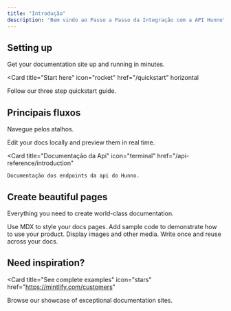 ```yaml
---
title: "Introdução"
description: "Bem vindo ao Passo a Passo da Integração com a API Hunno"
---
```


## Setting up

Get your documentation site up and running in minutes.

<Card
  title="Start here"
  icon="rocket"
  href="/quickstart"
  horizontal
>
  Follow our three step quickstart guide.
</Card>

##  Principais fluxos

Navegue pelos atalhos.

<Columns cols={2}>
  <Card
    title="Instalação"
    icon="pen-to-square"
    href="/development"
  >
    Edit your docs locally and preview them in real time.
  </Card>

  <Card
    title="Documentação da Api"
    icon="terminal"
    href="/api-reference/introduction"
  >
    Documentação dos endpoints da api do Hunno.
  </Card>
</Columns>

## Create beautiful pages

Everything you need to create world-class documentation.

<Columns cols={2}>
  <Card
    title="Write with MDX"
    icon="pen-fancy"
    href="/essentials/markdown"
  >
    Use MDX to style your docs pages.
  </Card>
  <Card
    title="Code samples"
    icon="code"
    href="/essentials/code"
  >
    Add sample code to demonstrate how to use your product.
  </Card>
  <Card
    title="Images"
    icon="image"
    href="/essentials/images"
  >
    Display images and other media.
  </Card>
  <Card
    title="Reusable snippets"
    icon="recycle"
    href="/essentials/reusable-snippets"
  >
    Write once and reuse across your docs.
  </Card>
</Columns>

## Need inspiration?

<Card
  title="See complete examples"
  icon="stars"
  href="https://mintlify.com/customers"
>
  Browse our showcase of exceptional documentation sites.
</Card>
